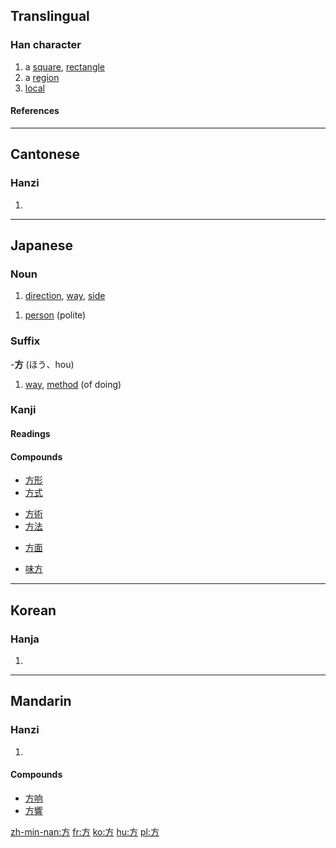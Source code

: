 ==Translingual==
===Han character===
{{Han char|rn=70|rad=方|as=00|sn=4|four=0022<sub>7</sub>|canj=卜竹尸 (YHS)}}
# a [[square]], [[rectangle]]
# a [[region]]
# [[local]]
====References====
{{Han ref|kx=0481.030|dkj=13620|dj=0842.050|hdz=32172.010|uh=65B9|ud=26041|bh=A4E8|bd=42216}}
----
==Cantonese==
===Hanzi===
{{yue-hanzi|jyut=|y=fong1}}
# {{defn|Cantonese}}
----
== Japanese ==


===Noun===
{{janoun|ほう|hō}}
# [[direction]], [[way]], [[side]]

{{janoun|かた|kata}}
# [[person]] (polite)

===Suffix===
-'''方''' (ほう、hou)
# [[way]], [[method]] (of doing)

===Kanji===
{{ja-kanji|grade=2|rs=方00}}
====Readings====
{{ja-readings|on=[[ほう]] (hō)|kun=[[かた]] (kata), [[ならべる]] (naraberu), [[くらべる]] (kuraberu)}}
====Compounds====
{{top4}}
*[[方形]]
*[[方式]]
{{mid4}}
*[[方術]]
*[[方法]]
{{mid4}}
*[[方面]]
{{mid4}}
*[[味方]]
{{bottom}}
-----
==Korean==
===Hanja===
{{ko-hanja|hangeul=방|eumhun=모|rv=bang|mr=pang|y=pang}}
# {{defn|Korean}}
----
==Mandarin==
===Hanzi===
{{cmn-hanzi|pin=[[fāng]] (fang1), [[fēng]] (feng1), [[páng]] (pang2), [[wǎng]] (wang3)|wg=fang<sup>1</sup>, feng<sup>1</sup>, p'ang<sup>2</sup>, wang<sup>3</sup>}}
# {{defn|Mandarin}}

====Compounds====
*[[方响]]
*[[方響]]

[[zh-min-nan:方]]
[[fr:方]]
[[ko:方]]
[[hu:方]]
[[pl:方]]